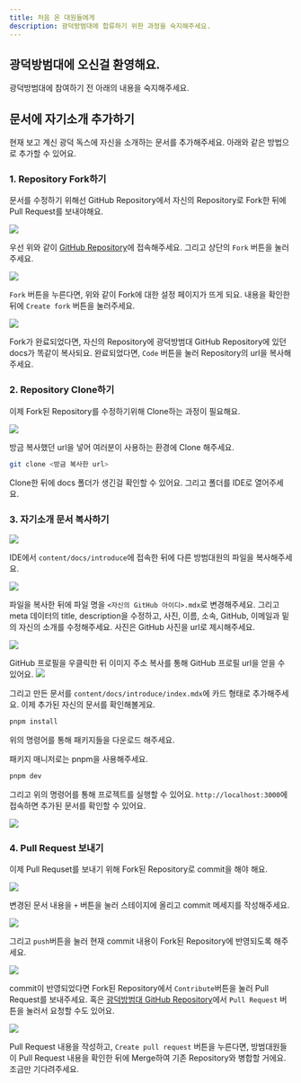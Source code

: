 ```yaml
---
title: 처음 온 대원들에게
description: 광덕방범대에 합류하기 위한 과정을 숙지해주세요.
---
```


## 광덕방범대에 오신걸 환영해요.

광덕방범대에 참여하기 전 아래의 내용을 숙지해주세요.

## 문서에 자기소개 추가하기

현재 보고 계신 광덕 독스에 자신을 소개하는 문서를 추가해주세요. 아래와 같은 방법으로 추가할 수 있어요.

### 1. Repository Fork하기

문서를 수정하기 위해선 GitHub Repository에서 자신의 Repository로 Fork한 뒤에 Pull Request를 보내야해요.

![](/docs/newbie/1.png)

우선 위와 같이 [GitHub Repository](https://github.com/Gwangdeok/docs)에 접속해주세요. 그리고 상단의 `Fork` 버튼을 눌러주세요.

![](/docs/newbie/2.png)

`Fork` 버튼을 누른다면, 위와 같이 Fork에 대한 설정 페이지가 뜨게 되요. 내용을 확인한 뒤에 `Create fork` 버튼을 눌러주세요.

![](/docs/newbie/3.png)

Fork가 완료되었다면, 자신의 Repository에 광덕방범대 GitHub Repository에 있던 docs가 똑같이 복사되요. 완료되었다면, `Code` 버튼을 눌러 Repository의 url을 복사해주세요.

### 2. Repository Clone하기

이제 Fork된 Repository를 수정하기위해 Clone하는 과정이 필요해요.

![](/docs/newbie/4.png)

방금 복사했던 url을 넣어 여러분이 사용하는 환경에 Clone 해주세요.

```bash
git clone <방금 복사한 url>
```

Clone한 뒤에 docs 폴더가 생긴걸 확인할 수 있어요. 그리고 폴더를 IDE로 열어주세요.

### 3. 자기소개 문서 복사하기

![](/docs/newbie/5.png)

IDE에서 `content/docs/introduce`에 접속한 뒤에 다른 방범대원의 파일을 복사해주세요.

![](/docs/newbie/6.png)

파일을 복사한 뒤에 파일 명을 `<자신의 GitHub 아이디>.mdx`로 변경해주세요. 그리고 meta 데이터의 title, description을 수정하고, 사진, 이름, 소속, GitHub, 이메일과 밑의 자신의 소개를 수정해주세요. 사진은 GitHub 사진을 url로 제시해주세요.

![](/docs/newbie/7.png)

GitHub 프로필을 우클릭한 뒤 이미지 주소 복사를 통해 GitHub 프로필 url을 얻을 수 있어요.
![](/docs/newbie/8.png)

그리고 만든 문서를 `content/docs/introduce/index.mdx`에 카드 형태로 추가해주세요. 이제 추가된 자신의 문서를 확인해볼게요.

```bash
pnpm install
```

위의 명령어를 통해 패키지들을 다운로드 해주세요.

<Callout>패키지 매니저로는 pnpm을 사용해주세요.</Callout>

```bash
pnpm dev
```

그리고 위의 명령어를 통해 프로젝트를 실행할 수 있어요. `http://localhost:3000`에 접속하면 추가된 문서를 확인할 수 있어요.

![](/docs/newbie/9.png)

### 4. Pull Request 보내기

이제 Pull Requset를 보내기 위해 Fork된 Repository로 commit을 해야 해요.

![](/docs/newbie/10.png)

변경된 문서 내용을 `+` 버튼을 눌러 스테이지에 올리고 commit 메세지를 작성해주세요.

![](/docs/newbie/11.png)

그리고 `push`버튼을 눌러 현재 commit 내용이 Fork된 Repository에 반영되도록 해주세요.

![](/docs/newbie/12.png)

commit이 반영되었다면 Fork된 Repository에서 `Contribute`버튼을 눌러 Pull Request를 보내주세요. 혹은 [광덕방범대 GitHub Repository](https://github.com/Gwangdeok/docs)에서 `Pull Request` 버튼을 눌러서 요청할 수도 있어요.

![](/docs/newbie/13.png)

Pull Request 내용을 작성하고, `Create pull request` 버튼을 누른다면, 방범대원들이 Pull Request 내용을 확인한 뒤에 Merge하여 기존 Repository와 병합할 거에요. 조금만 기다려주세요.
